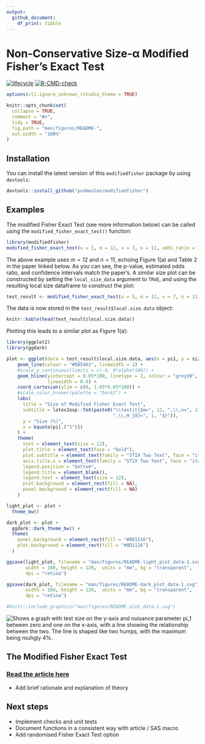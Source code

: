 ```yaml
---
output:
  github_document:
    df_print: tibble
---
```


<!-- README.md is generated from README.Rmd. Please edit that file -->

# Non-Conservative Size-α Modified Fisher's Exact Test
<!-- badges: start -->
[![lifecycle](https://img.shields.io/badge/lifecycle-experimental-orange.svg)](https://www.tidyverse.org/lifecycle/#experimental)
[![R-CMD-check](https://github.com/pvdmeulen/modifiedfisher/actions/workflows/R-CMD-check.yaml/badge.svg)](https://github.com/pvdmeulen/modifiedfisher/actions/workflows/R-CMD-check.yaml)
<!-- badges: end -->

```r
options(cli.ignore_unknown_rstudio_theme = TRUE)

knitr::opts_chunk$set(
  collapse = TRUE,
  comment = "#>",
  tidy = TRUE,
  fig.path = "man/figures/README-",
  out.width = "100%"
)

```

## Installation

You can install the latest version of this `modifiedfisher` package by using `devtools`:

```r
devtools::install_github("pvdmeulen/modifiedfisher")
```

## Examples

The modified Fisher Exact Test (see more information below) can be called using the `modified_fisher_exact_test()` function:

```r
library(modifiedfisher)
modified_fisher_exact_test(u = 5, m = 12, v = 7, n = 11, odds_ratio = 1, alpha = 0.05)
```

The above example uses $m = 12$ and $n = 11$, echoing Figure 1(a) and Table 2 in the paper linked below. As you can see, the p-value, estimated odds ratio, and confidence intervals match the paper's. A similar size plot can be constructed by setting the `local_size_data` argument to `TRUE`, and using the resulting local size dataframe to construct the plot:

```r
test_result <- modified_fisher_exact_test(u = 5, m = 12, v = 7, n = 11, odds_ratio = 1, alpha = 0.05, local_size_data = TRUE)
```

The data is now stored in the `test_result$local.size.data` object:

```r
knitr::kable(head(test_result$local.size.data))
```

Plotting this leads to a similar plot as Figure 1(a):

```r
library(ggplot2)
library(ggdark)

plot <- ggplot(data = test_result$local.size.data, aes(x = pi1, y = size)) +
    geom_line(colour = "#DB5461", linewidth = 1) +
    #scale_y_continuous(limits = c(-4, 4*alpha*100)) +
    geom_hline(yintercept = 0.05*100, linetype = 2, colour = "grey30",
               linewidth = 0.4) +
    coord_cartesian(ylim = c(0, 1.05*0.05*100)) +
    #scale_color_brewer(palette = "Dark2") +
    labs(
      title = "Size of Modified Fisher Exact Test",
      subtitle = latex2exp::TeX(paste0("\\textit{$m=", 12, ",\\,n=", 11,
                                       ",\\,H_{0}=", 1, "$}")),
      y = "Size (%)",
      x = bquote(pi[.("1")])
    ) +
    theme(
      text = element_text(size = 12),
      plot.title = element_text(face = "bold"),
      plot.subtitle = element_text(family = "STIX Two Text", face = "italic"),
      axis.title.x = element_text(family = "STIX Two Text", face = "italic"),
      legend.position = "bottom",
      legend.title = element_blank(),
      legend.text = element_text(size = 12),
      plot.background = element_rect(fill = NA),
      panel.background = element_rect(fill = NA)
    )

light_plot <- plot +
  theme_bw()

dark_plot <- plot +
  ggdark::dark_theme_bw() +
  theme(
    panel.background = element_rect(fill = "#0D1116"),
    plot.background = element_rect(fill = "#0D1116")
  )

ggsave(light_plot, filename = "man/figures/README-light_plot_data-1.svg",
       width = 160, height = 120,  units = "mm", bg = "transparent",
       dpi = "retina")

ggsave(dark_plot, filename = "man/figures/README-dark_plot_data-1.svg",
       width = 160, height = 120,  units = "mm", bg = "transparent",
       dpi = "retina")

#knitr::include_graphics("man/figures/README-plot_data-1.svg")
```

<picture>
  <source media="(prefers-color-scheme: dark)" srcset="man/figures/README-dark_plot_data-1.svg">
  <source media="(prefers-color-scheme: light)" srcset="man/figures/README-light_plot_data-1.svg">
  <img alt="Shows a graph with test size on the y-axis and nuisance parameter pi_1 between zero and one on the x-axis, with a line showing the relationship between the two. The line is shaped like two humps, with the maximum being rouhgly 4%.">
</picture>

## The Modified Fisher Exact Test

### [Read the article here](https://www.researchgate.net/publication/351111885_Consistent_Confidence_Limits_P_Values_and_Power_of_the_Non-Conservative_Size_-a_Modified_Fisher_Exact_Test)

- Add brief rationale and explanation of theory

## Next steps

- Implement checks and unit tests
- Document functions in a consistent way with article / SAS macro
- Add randomised Fisher Exact Test option
